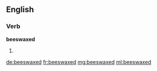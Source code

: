 ==English==

===Verb===
'''beeswaxed'''

# {{past of|[[beeswax]]}}

[[de:beeswaxed]]
[[fr:beeswaxed]]
[[mg:beeswaxed]]
[[ml:beeswaxed]]